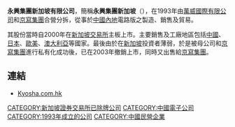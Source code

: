 '''永興集團新加坡有限公司'''，簡稱'''永興集團新加坡'''（'''{{lang-en|Kyosha Holdings (Singapore) Limited}}'''），在1993年由[[萬威國際有限公司|萬威國際有限公司]]和[[京寫集團|京寫集團]]合營分拆，從事於[[中國內地|中國內地]]電路版之製造、銷售及貿易。

其股份當時自2000年在[[新加坡交易所|新加坡交易所]]主板上市。主要銷售及工廠地區包括[[中國|中國]]、[[日本|日本]]、[[歐美|歐美]]、[[澳大利亞|澳大利亞]]等國家。最後由於在[[新加坡|新加坡]]投資者薄弱，於是被母公司和[[京寫集團|京寫集團]]進行私有化成功後，已在2003年撤銷上市，同時又出售給[[京寫集團|京寫集團]]。

==連結==
*[http://www.kyosha.com.hk/ Kyosha.com.hk] {{Wayback|url=http://www.kyosha.com.hk/ |date=20210116173843 }}

[[CATEGORY:新加坡證券交易所已除牌公司|CATEGORY:新加坡證券交易所已除牌公司]]
[[CATEGORY:中國電子公司|CATEGORY:中國電子公司]]
[[CATEGORY:1993年成立的公司|CATEGORY:1993年成立的公司]]
[[CATEGORY:中國民營企業|CATEGORY:中國民營企業]]